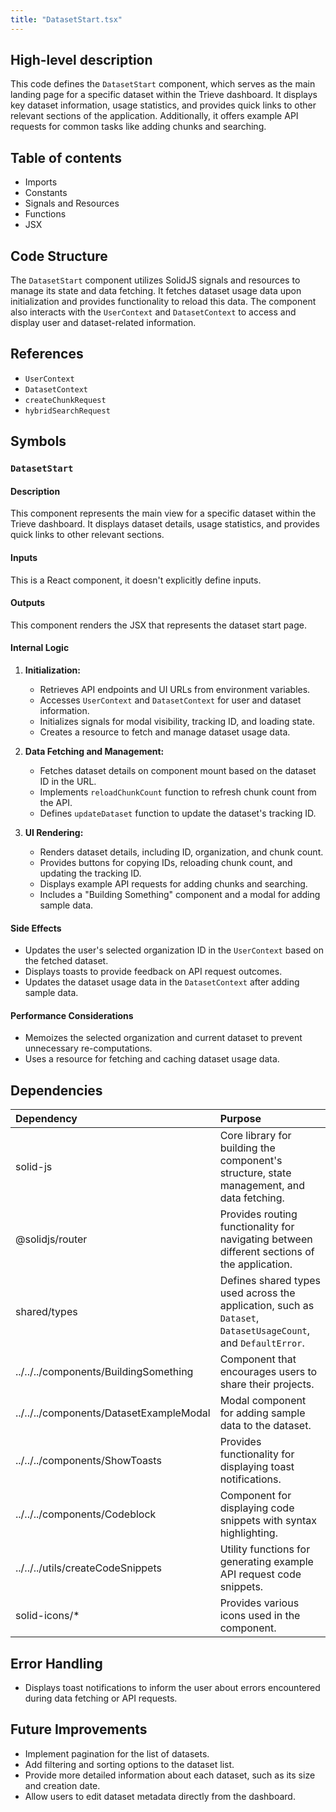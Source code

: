 ```yaml
---
title: "DatasetStart.tsx"
---
```


## High-level description
This code defines the `DatasetStart` component, which serves as the main landing page for a specific dataset within the Trieve dashboard. It displays key dataset information, usage statistics, and provides quick links to other relevant sections of the application. Additionally, it offers example API requests for common tasks like adding chunks and searching.

## Table of contents
- Imports
- Constants
- Signals and Resources
- Functions
- JSX

## Code Structure
The `DatasetStart` component utilizes SolidJS signals and resources to manage its state and data fetching. It fetches dataset usage data upon initialization and provides functionality to reload this data. The component also interacts with the `UserContext` and `DatasetContext` to access and display user and dataset-related information.

## References
- `UserContext`
- `DatasetContext`
- `createChunkRequest`
- `hybridSearchRequest`

## Symbols
### `DatasetStart`
#### Description
This component represents the main view for a specific dataset within the Trieve dashboard. It displays dataset details, usage statistics, and provides quick links to other relevant sections.

#### Inputs
This is a React component, it doesn't explicitly define inputs.

#### Outputs
This component renders the JSX that represents the dataset start page.

#### Internal Logic
1. **Initialization:**
   - Retrieves API endpoints and UI URLs from environment variables.
   - Accesses `UserContext` and `DatasetContext` for user and dataset information.
   - Initializes signals for modal visibility, tracking ID, and loading state.
   - Creates a resource to fetch and manage dataset usage data.

2. **Data Fetching and Management:**
   - Fetches dataset details on component mount based on the dataset ID in the URL.
   - Implements `reloadChunkCount` function to refresh chunk count from the API.
   - Defines `updateDataset` function to update the dataset's tracking ID.

3. **UI Rendering:**
   - Renders dataset details, including ID, organization, and chunk count.
   - Provides buttons for copying IDs, reloading chunk count, and updating the tracking ID.
   - Displays example API requests for adding chunks and searching.
   - Includes a "Building Something" component and a modal for adding sample data.

#### Side Effects
- Updates the user's selected organization ID in the `UserContext` based on the fetched dataset.
- Displays toasts to provide feedback on API request outcomes.
- Updates the dataset usage data in the `DatasetContext` after adding sample data.

#### Performance Considerations
- Memoizes the selected organization and current dataset to prevent unnecessary re-computations.
- Uses a resource for fetching and caching dataset usage data.

## Dependencies
| Dependency | Purpose |
|:-----------|:--------|
| solid-js | Core library for building the component's structure, state management, and data fetching. |
| @solidjs/router | Provides routing functionality for navigating between different sections of the application. |
| shared/types | Defines shared types used across the application, such as `Dataset`, `DatasetUsageCount`, and `DefaultError`. |
| ../../../components/BuildingSomething | Component that encourages users to share their projects. |
| ../../../components/DatasetExampleModal | Modal component for adding sample data to the dataset. |
| ../../../components/ShowToasts | Provides functionality for displaying toast notifications. |
| ../../../components/Codeblock | Component for displaying code snippets with syntax highlighting. |
| ../../../utils/createCodeSnippets | Utility functions for generating example API request code snippets. |
| solid-icons/* | Provides various icons used in the component. |

## Error Handling
- Displays toast notifications to inform the user about errors encountered during data fetching or API requests.

## Future Improvements
- Implement pagination for the list of datasets.
- Add filtering and sorting options to the dataset list.
- Provide more detailed information about each dataset, such as its size and creation date.
- Allow users to edit dataset metadata directly from the dashboard.
